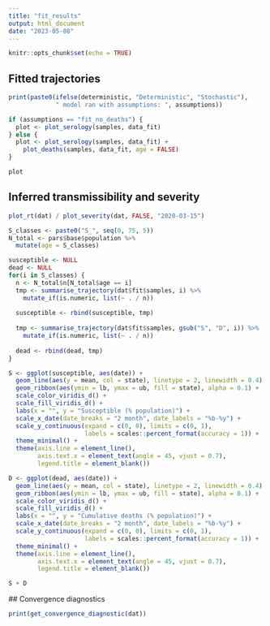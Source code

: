 ```yaml
---
title: "fit_results"
output: html_document
date: "2023-05-08"
---
```


```r
knitr::opts_chunk$set(echo = TRUE)
```

## Fitted trajectories


```r
print(paste0(ifelse(deterministic, "Deterministic", "Stochastic"),
             " model ran with assumptions: ", assumptions))

if (assumptions == "fit_no_deaths") {
  plot <- plot_serology(samples, data_fit)
} else {
  plot <- plot_serology(samples, data_fit) +
    plot_deaths(samples, data_fit, age = FALSE)
}

plot

```


## Inferred transmissibility and severity


```r
plot_rt(dat) / plot_severity(dat, FALSE, "2020-03-15")
```


```r
S_classes <- paste0("S_", seq(0, 75, 5))
N_total <- pars$base$population %>%
  mutate(age = S_classes)

susceptible <- NULL
dead <- NULL
for(i in S_classes) {
  n <- N_total$n[N_total$age == i]
  tmp <- summarise_trajectory(dat$fit$samples, i) %>%
    mutate_if(is.numeric, list(~ . / n))
  
  susceptible <- rbind(susceptible, tmp)
  
  tmp <- summarise_trajectory(dat$fit$samples, gsub("S", "D", i)) %>%
    mutate_if(is.numeric, list(~ . / n))
  
  dead <- rbind(dead, tmp)
}

S <- ggplot(susceptible, aes(date)) +
  geom_line(aes(y = mean, col = state), linetype = 2, linewidth = 0.4) +
  geom_ribbon(aes(ymin = lb, ymax = ub, fill = state), alpha = 0.1) +
  scale_color_viridis_d() +
  scale_fill_viridis_d() +
  labs(x = "", y = "Susceptible (% population)") +
  scale_x_date(date_breaks = "2 month", date_labels = "%b-%y") +
  scale_y_continuous(expand = c(0, 0), limits = c(0, 1),
                     labels = scales::percent_format(accuracy = 1)) +
  theme_minimal() +
  theme(axis.line = element_line(),
        axis.text.x = element_text(angle = 45, vjust = 0.7),
        legend.title = element_blank())

D <- ggplot(dead, aes(date)) +
  geom_line(aes(y = mean, col = state), linetype = 2, linewidth = 0.4) +
  geom_ribbon(aes(ymin = lb, ymax = ub, fill = state), alpha = 0.1) +
  scale_color_viridis_d() +
  scale_fill_viridis_d() +
  labs(x = "", y = "Cumulative deaths (% population)") +
  scale_x_date(date_breaks = "2 month", date_labels = "%b-%y") +
  scale_y_continuous(expand = c(0, 0), limits = c(0, 1),
                     labels = scales::percent_format(accuracy = 1)) +
  theme_minimal() +
  theme(axis.line = element_line(),
        axis.text.x = element_text(angle = 45, vjust = 0.7),
        legend.title = element_blank())

S + D
```


## Convergence diagnostics

```r

print(get_convergence_diagnostic(dat))
```
